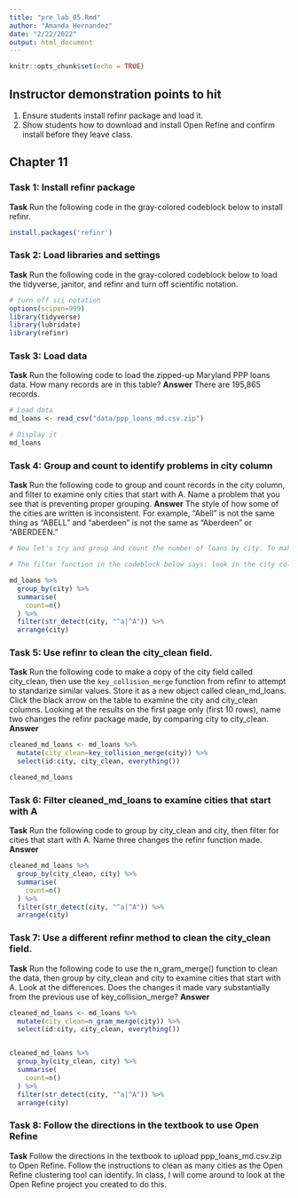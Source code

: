 ```yaml
---
title: "pre_lab_05.Rmd"
author: "Amanda Hernandez"
date: "2/22/2022"
output: html_document
---
```


```r
knitr::opts_chunk$set(echo = TRUE)
```

## Instructor demonstration points to hit
1. Ensure students install refinr package and load it. 
2. Show students how to download and install Open Refine and confirm install before they leave class. 


## Chapter 11

### Task 1: Install refinr package
**Task** Run the following code in the gray-colored codeblock below to install refinr.

```r
install.packages('refinr')
```

### Task 2: Load libraries and settings
**Task** Run the following code in the gray-colored codeblock below to load the tidyverse, janitor, and refinr and  turn off scientific notation.  
```r
# turn off sci notation
options(scipen=999)
library(tidyverse)
library(lubridate)
library(refinr)
```

### Task 3: Load data
**Task** Run the following code to load the zipped-up Maryland PPP loans data. How many records are in this table?
**Answer** There are 195,865 records.

```r
# Load data
md_loans <- read_csv("data/ppp_loans_md.csv.zip")

# Display it
md_loans

```

### Task 4: Group and count to identify problems in city column
**Task** Run the following code to group and count records in the city column, and filter to examine only cities that start with A. Name a problem that you see that is preventing proper grouping.
**Answer** The style of how some of the cities are written is inconsistent. For example, "Abell" is not the same thing as "ABELL" and "aberdeen" is not the same as "Aberdeen" or "ABERDEEN."

```r
# Now let's try and group and count the number of loans by city. To make it a bit more manageable, let's use another string function from `stringr` and filter for cities that start with the uppercase "A" or lowercase "a" using the function `str_detect()` with a regular expression.  

# The filter function in the codeblock below says: look in the city column, and pluck out any value that starts with (the "^" symbol means "starts with") a lowercase "a" OR (the vertical "|", called a pipe, means OR) an uppercase "A".  

md_loans %>%
  group_by(city) %>%
  summarise(
    count=n()
  ) %>%
  filter(str_detect(city, "^a|^A")) %>%
  arrange(city)
```

### Task 5: Use refinr to clean the city_clean field. 
**Task** Run the following code to make a copy of the city field called city_clean, then use the `key_collision_merge` function from refinr to attempt to standarize similar values. Store it as a new object called clean_md_loans.  Click the black arrow on the table to examine the city and city_clean columns.  Looking at the results on the first page only (first 10 rows), name two changes the refinr package made, by comparing city to city_clean.
**Answer**

```r
cleaned_md_loans <- md_loans %>%
  mutate(city_clean=key_collision_merge(city)) %>%
  select(id:city, city_clean, everything())

cleaned_md_loans

```

### Task 6: Filter cleaned_md_loans to examine cities that start with A 
**Task** Run the following code to group by city_clean and city, then filter for cities that start with A. Name three changes the refinr function made.  
**Answer**

```r
cleaned_md_loans %>%
  group_by(city_clean, city) %>%
  summarise(
    count=n()
  ) %>%
  filter(str_detect(city, "^a|^A")) %>%
  arrange(city)
```
### Task 7: Use a different refinr method to clean the city_clean field. 
**Task** Run the following code to use the n_gram_merge() function to clean the data, then group by city_clean and city to examine cities that start with A. Look at the differences. Does the changes it made vary substantially from the previous use of key_collision_merge?
**Answer**

```r
cleaned_md_loans <- md_loans %>%
  mutate(city_clean=n_gram_merge(city)) %>%
  select(id:city, city_clean, everything())


cleaned_md_loans %>%
  group_by(city_clean, city) %>%
  summarise(
    count=n()
  ) %>%
  filter(str_detect(city, "^a|^A")) %>%
  arrange(city)


```
### Task 8: Follow the directions in the textbook to use Open Refine
**Task** Follow the directions in the textbook to upload ppp_loans_md.csv.zip to Open Refine. Follow the instructions to clean as many cities as the Open Refine clustering tool can identify.  In class, I will come around to look at the Open Refine project you created to do this. 
